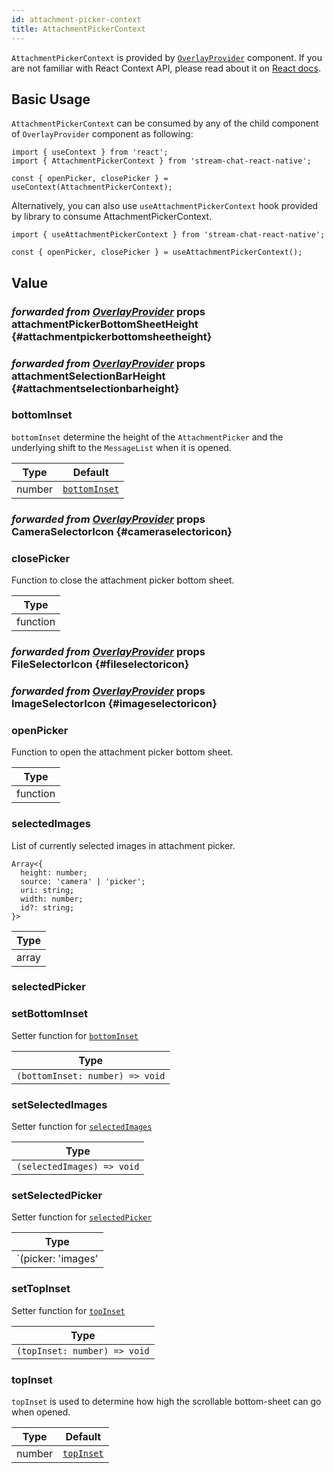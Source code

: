 ```yaml
---
id: attachment-picker-context
title: AttachmentPickerContext
---
```




`AttachmentPickerContext` is provided by [`OverlayProvider`](../core-components/overlay_provider.mdx) component. If you are not familiar with React Context API, please read about it on [React docs](https://reactjs.org/docs/context.html).

## Basic Usage

`AttachmentPickerContext` can be consumed by any of the child  component of `OverlayProvider` component as following:

```tsx
import { useContext } from 'react';
import { AttachmentPickerContext } from 'stream-chat-react-native';

const { openPicker, closePicker } = useContext(AttachmentPickerContext);
```

Alternatively, you can also use `useAttachmentPickerContext` hook provided by library to consume AttachmentPickerContext.

```tsx
import { useAttachmentPickerContext } from 'stream-chat-react-native';

const { openPicker, closePicker } = useAttachmentPickerContext();
```

## Value

### <div class="label description">_forwarded from [OverlayProvider](../core-components/overlay_provider.mdx#attachmentpickerbottomsheetheight)_ props</div> attachmentPickerBottomSheetHeight {#attachmentpickerbottomsheetheight}

<AttachmentPickerBottomSheetHeight />

### <div class="label description">_forwarded from [OverlayProvider](../core-components/overlay_provider.mdx#attachmentselectionbarheight)_ props</div> attachmentSelectionBarHeight {#attachmentselectionbarheight}

<AttachmentSelectionBarHeight />

### bottomInset

`bottomInset` determine the height of the `AttachmentPicker` and the underlying shift to the `MessageList` when it is opened.

| Type | Default |
| - | - |
| number | [`bottomInset`](../core-components/overlay_provider.mdx#bottominset) |

### <div class="label description">_forwarded from [OverlayProvider](../core-components/overlay_provider.mdx#cameraselectoricon)_ props</div> CameraSelectorIcon {#cameraselectoricon}

<CameraSelectorIcon />

### closePicker

Function to close the attachment picker bottom sheet.

| Type |
| - |
| function |

### <div class="label description">_forwarded from [OverlayProvider](../core-components/overlay_provider.mdx#fileselectoricon)_ props</div> FileSelectorIcon {#fileselectoricon}

<FileSelectorIcon />

### <div class="label description">_forwarded from [OverlayProvider](../core-components/overlay_provider.mdx#imageselectoricon)_ props</div> ImageSelectorIcon {#imageselectoricon}

<ImageSelectorIcon />

<!-- ### maxNumberOfFiles

Maximum number of files (images + documents) which can be uploaded.

| Type | Default |
| - | - |
| number | 10 | -->

### openPicker

Function to open the attachment picker bottom sheet.

| Type |
| - |
| function |

### selectedImages

List of currently selected images in attachment picker.

```tsx
Array<{
  height: number;
  source: 'camera' | 'picker';
  uri: string;
  width: number;
  id?: string;
}>
```

| Type |
| - |
| array |

### selectedPicker

<SelectedPicker />

### setBottomInset

Setter function for [`bottomInset`](#bottominset)

| Type |
| - |
| `(bottomInset: number) => void` |

<!-- ### setMaxNumberOfFiles -->

### setSelectedImages

Setter function for [`selectedImages`](#selectedimages)

| Type |
| - |
| `(selectedImages) => void` |

### setSelectedPicker

Setter function for [`selectedPicker`](#selectedpicker)

| Type |
| - |
| `(picker: 'images' | undefined) => void` |

### setTopInset

Setter function for [`topInset`](#topinset)

| Type |
| - |
| `(topInset: number) => void` |

### topInset

`topInset` is used to determine how high the scrollable bottom-sheet can go when opened.

| Type | Default |
| - | - |
| number | [`topInset`](../core-components/overlay_provider.mdx#topInset) |

